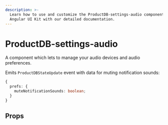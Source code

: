 ```yaml
---
description: >-
  Learn how to use and customize the ProductDB-settings-audio component in ProductDB's
  Angular UI Kit with our detailed documentation.
---
```


# ProductDB-settings-audio

A component which lets to manage your audio devices and audio preferences.

Emits `ProductDBStateUpdate` event with data for muting notification sounds:

```ts
{
  prefs: {
    muteNotificationSounds: boolean;
  }
}
```

## Props

<PropsTable of="ProductDB-settings-audio" />

<head>
  <title>Angular UI Kit ProductDB-settings-audio</title>
</head>
